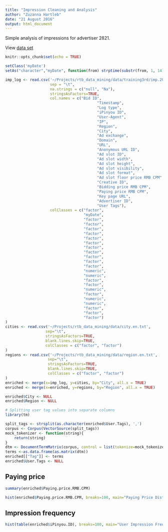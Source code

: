 ```yaml
---
title: "Impression Cleaning and Analysis"
author: "Zuzanna Hartleb"
date: "21 August 2016"
output: html_document
---
```


Simple analysis of impressions for advertiser 2821.

View [data set](https://pages.github.com/)

```r
knitr::opts_chunk$set(echo = TRUE)
```

```r
setClass('myDate')
setAs("character","myDate", function(from) strptime(substr(from, 1, 14), format="%Y%m%d%H%M%S"))

imp_log <- read.csv('~/Projects/rtb_data_mining/data/training3rd/imp.20131021.adv2821.limit1000.txt',
                    sep = "\t",
                    na.strings = c("null", "Na"),
                    stringsAsFactors=TRUE,
                    col.names = c("Bid ID",
                                         "Timestamp",
                                         "Log type",
                                         "iPinyou ID",
                                         "User-Agent",
                                         "IP",
                                         "Region",
                                         "City",
                                         "Ad exchange",
                                         "Domain",
                                         "URL",
                                         "Anonymous URL ID",
                                         "Ad slot ID",
                                         "Ad slot width",
                                         "Ad slot height",
                                         "Ad slot visibility",
                                         "Ad slot format",
                                         "Ad slot floor price RMB CPM",
                                         "Creative ID",
                                         "Bidding price RMB CPM",
                                         "Paying price RMB CPM",
                                         "Key page URL",
                                         "Advertiser ID",
                                         "User Tags"),
                    colClasses = c("factor",
                                   "myDate",
                                   "factor",
                                   "factor",
                                   "factor",
                                   "factor",
                                   "factor",
                                   "factor",
                                   "factor",
                                   "factor",
                                   "factor",
                                   "factor",
                                   "factor",
                                   "numeric",
                                   "numeric",
                                   "factor",
                                   "factor",
                                   "numeric",
                                   "factor",
                                   "numeric",
                                   "numeric",
                                   "factor",
                                   "factor",
                                   "factor")
)
cities <- read.csv('~/Projects/rtb_data_mining/data/city.en.txt',
                  sep="\t",
                  stringsAsFactors=TRUE,
                  blank.lines.skip=TRUE,
                  colClasses = c("factor", "factor")
)
regions <- read.csv('~/Projects/rtb_data_mining/data/region.en.txt',
                   sep="\t",
                   stringsAsFactors=TRUE,
                   blank.lines.skip=TRUE,
                   colClasses = c("factor", "factor")
)
enriched <- merge(x=imp_log, y=cities, by="City", all.x = TRUE)
enriched <- merge(x=enriched, y=regions, by="Region", all.x = TRUE)

enriched$City <- NULL
enriched$Region <- NULL

# Splitting user tag values into separate columns
library(tm)

split_tags <- strsplit(as.character(enriched$User.Tags), ',')
corpus <- Corpus(VectorSource(split_tags))
mock_tokenizer <- function(string){
    return(string)
}
dtm <- DocumentTermMatrix(corpus, control = list(tokenize=mock_tokenizer, removePunctuation = FALSE, stopwords = FALSE))
terms <-as.data.frame(as.matrix(dtm))
enriched[["Tag"]] <- terms
enriched$User.Tags <- NULL
```

## Paying price

```r
summary(enriched$Paying.price.RMB.CPM)
```

```r
hist(enriched$Paying.price.RMB.CPM, breaks=100, main="Paying Price Distribution", xlab="RMB CPM", ylab=NULL)
```

## Impression frequency

```r
hist(table(enriched$iPinyou.ID), breaks=100, main="User Impression Frequency", xlab="Sum Of Ad Impressions", ylab=NULL)
```
